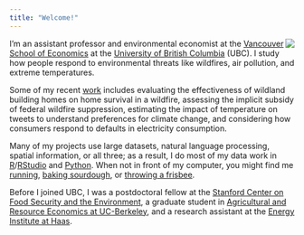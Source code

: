 ```yaml
---
title: "Welcome!"
---
```


<img style="float:right;" src="img/pbaylis-avatar2021-small.png">

I'm an assistant professor and environmental economist at the [Vancouver School of Economics](http://economics.ubc.ca/) at the [University of British Columbia](https://www.ubc.ca/) (UBC). I study how people respond to environmental threats like wildfires, air pollution, and extreme temperatures.

Some of my recent [work](/research/) includes evaluating the effectiveness of wildland building homes on home survival in a wildfire, assessing the implicit subsidy of federal wildfire suppression, estimating the impact of temperature on tweets to understand preferences for climate change, and considering how consumers respond to defaults in electricity consumption. 

Many of my projects use large datasets, natural language processing, spatial information, or all three; as a result, I do most of my data work in [R](https://www.r-project.org)/[RStudio](https://www.rstudio.com) and [Python](https://www.python.org). When not in front of my computer, you might find me [running](/img/IMG_0613.jpg), [baking sourdough](/posts/2020-04-12-bread-notes/2020-04-12-bread-notes.html), or [throwing a frisbee](/img/frisbee-montage.jpg).

Before I joined UBC, I was a postdoctoral fellow at the [Stanford Center on Food Security and the Environment](http://fse.fsi.stanford.edu/), a graduate student in [Agricultural and Resource Economics at UC-Berkeley](http://areweb.berkeley.edu), and a research assistant at the [Energy Institute at Haas](https://ei.haas.berkeley.edu).

<!-- If you'd like to schedule a meeting with me, you can do so [here](https://calendly.com/patrick-baylis/office-hours). -->